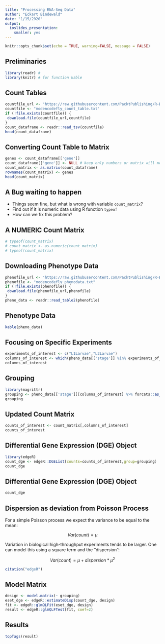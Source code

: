 ```yaml
---
title: "Processing RNA-Seq Data"
author: "Eckart Bindewald"
date: "1/15/2020"
output:
  ioslides_presentation:
    smaller: yes
---
```


```r
knitr::opts_chunk$set(echo = TRUE, warning=FALSE, message = FALSE)
```

## Preliminaries

```r
library(readr) # 
library(knitr) # for function kable
```

## Count Tables

```r
countfile_url <- "https://raw.githubusercontent.com/PacktPublishing/R-Bioinformatics-Cookbook/master/datasets/Chapter01/modencodefly_count_table.txt"
countfile <- "modencodefly_count_table.txt"
if (!file.exists(countfile)) {
 download.file(countfile_url,countfile)
}
count_dataframe <- readr::read_tsv(countfile)
head(count_dataframe)
```

## Converting Count Table to Matrix

```r
genes <- count_dataframe[['gene']]
count_dataframe[['gene']] <- NULL # keep only numbers or matrix will not work
count_matrix <- as.matrix(count_dataframe)
rownames(count_matrix) <- genes
head(count_matrix)
```

## A Bug waiting to happen

* Things seem fine, but what is wrong with variable `count_matrix`?
* Find out if it is numeric data using R function `typeof`
* How can we fix this problem?

## A NUMERIC Count Matrix

```r
# typeof(count_matrix)
# count_matrix <- as.numeric(count_matrix)
# typeof(count_matrix)
```

## Downloading Phenotype Data

```r
phenofile_url <- "https://raw.githubusercontent.com/PacktPublishing/R-Bioinformatics-Cookbook/master/datasets/Chapter01/modencodefly_phenodata.txt"
phenofile <- "modencodefly_phenodata.txt"
if (!file.exists(phenofile)) {
 download.file(phenofile_url,phenofile)
}
pheno_data <- readr::read_table2(phenofile)
```

## Phenotype Data
```r
kable(pheno_data)
```

## Focusing on Specific Experiments

```r
experiments_of_interest <- c("L1Larvae","L2Larvae")
columns_of_interest <- which(pheno_data[['stage']] %in% experiments_of_interest)
columns_of_interest
```

## Grouping 

```r
library(magrittr)
grouping <- pheno_data[['stage']][columns_of_interest] %>% forcats::as_factor()
grouping
```

## Updated Count Matrix

```r
counts_of_interest <- count_matrix[,columns_of_interest]
counts_of_interest
```

## Differential Gene Expression (DGE) Object

```r
library(edgeR)
count_dge <- edgeR::DGEList(counts=counts_of_interest,group=grouping)
count_dge
```


## Differential Gene Expression (DGE) Object

```r
count_dge
```

## Dispersion as deviation from Poisson Process

For a simple Poisson process we expect the variance to be equal to the mean:

$$Var(count) = \mu$$ 

Variation in biological high-throughput experiments tends to be larger. One can model this using a square term and the "dispersion":

$$Var(count) = \mu + dispersion * \mu^2$$

```r
citation("edgeR")
```

## Model Matrix

```r
design <- model.matrix(~ grouping)
eset_dge <- edgeR::estimateDisp(count_dge, design)
fit <- edgeR::glmQLFit(eset_dge, design)
result <- edgeR::glmQLFTest(fit, coef=2)
```

## Results

```r
topTags(result)
```
